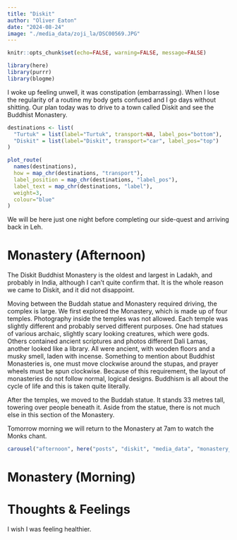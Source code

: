 ```yaml
---
title: "Diskit"
author: "Oliver Eaton"
date: "2024-08-24"
image: "./media_data/zoji_la/DSC00569.JPG"
---
```


```r
knitr::opts_chunk$set(echo=FALSE, warning=FALSE, message=FALSE)
```

```r
library(here)
library(purrr)
library(blogme)
```

I woke up feeling unwell, it was constipation (embarrassing). When I lose the regularity of a routine my body gets confused and I go days without shitting. Our plan today was to drive to a town called Diskit and see the Buddhist Monastery.

```r
destinations <- list(
  "Turtuk" = list(label="Turtuk", transport=NA, label_pos="bottom"),
  "Diskit" = list(label="Diskit", transport="car", label_pos="top")
)

plot_route(
  names(destinations),
  how = map_chr(destinations, "transport"),
  label_position = map_chr(destinations, "label_pos"),
  label_text = map_chr(destinations, "label"),
  weight=3,
  colour="blue"
)
```

We will be here just one night before completing our side-quest and arriving back in Leh.

# Monastery (Afternoon)

The Diskit Buddhist Monastery is the oldest and largest in Ladakh, and probably in India, although I can't quite confirm that. It is the whole reason we came to Diskit, and it did not disappoint.

Moving between the Buddah statue and Monastery required driving, the complex is large. We first explored the Monastery, which is made up of four temples. Photography inside the temples was not allowed. Each temple was slightly different and probably served different purposes. One had statues of various archaic, slightly scary looking creatures, which were gods. Others contained ancient scriptures and photos different Dali Lamas, another looked like a library. All were ancient, with wooden floors and a musky smell, laden with incense. Something to mention about Buddhist Monasteries is, one must move clockwise around the stupas, and prayer wheels must be spun clockwise. Because of this requirement, the layout of monasteries do not follow normal, logical designs. Buddhism is all about the cycle of life and this is taken quite literally.

After the temples, we moved to the Buddah statue. It stands 33 metres tall, towering over people beneath it. Aside from the statue, there is not much else in this section of the Monastery.

Tomorrow morning we will return to the Monastery at 7am to watch the Monks chant.

```r
carousel("afternoon", here("posts", "diskit", "media_data", "monastery_afternoon", "monastery_afternoon.yml"))
```

# Monastery (Morning)

# Thoughts & Feelings

I wish I was feeling healthier.